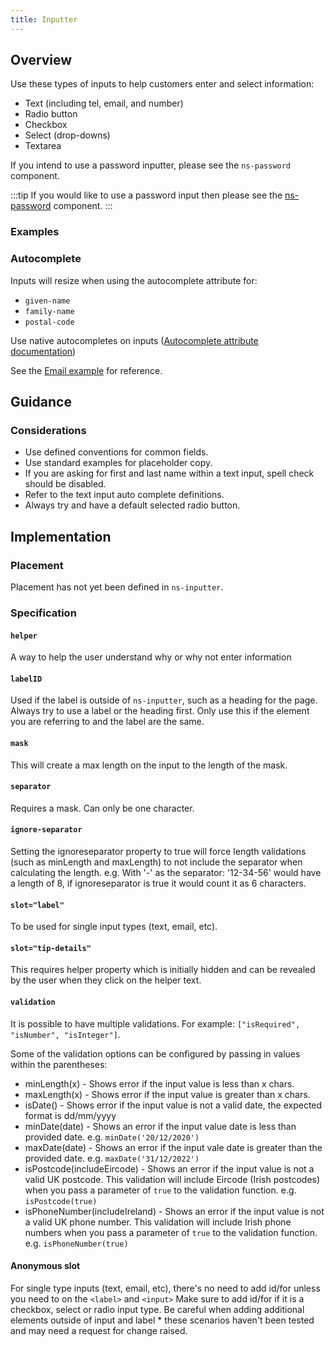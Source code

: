 ```yaml
---
title: Inputter
---
```




## Overview

<CompDetails name={componentName} />

Use these types of inputs to help customers enter and select information:

- Text (including tel, email, and number)
- Radio button
- Checkbox
- Select (drop-downs)
- Textarea

If you intend to use a password inputter, please see the `ns-password` component.

:::tip
If you would like to use a password input then please see the [ns-password](/components/ns-password) component.
:::

### Examples

<Tabs>
  <TabItem label="Standard">
    <ExampleViewer type="standard" />
  </TabItem>
  <TabItem label="Most common input types">
    <Tabs>
      <TabItem label="Text">
        <ExampleViewer type="text" />
      </TabItem>
      <TabItem label="Email">
        <ExampleViewer type="email" />
      </TabItem>
      <TabItem label="Tel">
        <ExampleViewer type="tel" />
      </TabItem>
      <TabItem label="Search">
        <ExampleViewer type="search" />
      </TabItem>
      <TabItem label="Mask">
        <ExampleViewer type="mask" />
      </TabItem>
      <TabItem label="Separator">
        <ExampleViewer type="separator" />
      </TabItem>
      <TabItem label="Number">
        <ExampleViewer type="number" />
      </TabItem>
      <TabItem label="Textarea">
        <ExampleViewer type="textarea" />
      </TabItem>
      <TabItem label="Radio">
        <ExampleViewer type="radio" />
      </TabItem>
      <TabItem label="Radio&nbsp;inline">
        <ExampleViewer type="radio-inline" />
      </TabItem>
      <TabItem label="Checkbox">
        <ExampleViewer type="checkbox" />
      </TabItem>
      <TabItem label="Checkbox&nbsp;inline">
        <ExampleViewer type="checkbox-inline" />
      </TabItem>
      <TabItem label="Select">
        <ExampleViewer type="select" />
      </TabItem>
    </Tabs>
  </TabItem>
  <TabItem label="Special input types">
    <Tabs>
      <TabItem label="Mask">
        <ExampleViewer type="mask" />
      </TabItem>
      <TabItem label="Separator">
        <ExampleViewer type="separator" />
      </TabItem>
    </Tabs>
  </TabItem>
</Tabs>

### Autocomplete

Inputs will resize when using the autocomplete attribute for:

- `given-name`
- `family-name`
- `postal-code`

Use native autocompletes on inputs ([Autocomplete attribute documentation](https://developer.mozilla.org/en-US/docs/Web/HTML/Attributes/autocomplete))

See the [Email example](#email) for reference.

## Guidance

### Considerations

- Use defined conventions for common fields.
- Use standard examples for placeholder copy.
- If you are asking for first and last name within a text input, spell check should be disabled.
- Refer to the text input auto complete definitions.
- Always try and have a default selected radio button.

## Implementation

### Placement

<Placement name={componentName} />

Placement has not yet been defined in `ns-inputter`.

### Specification

<Specification name={componentName} />

#### `helper`

A way to help the user understand why or why not enter information

#### `labelID`

Used if the label is outside of `ns-inputter`, such as a heading for the page. Always try to use a label or the heading first. Only use this if the element you are referring to and the label are the same.

#### `mask`

This will create a max length on the input to the length of the mask.

#### `separator`

Requires a mask. Can only be one character.

#### `ignore-separator`

Setting the ignoreseparator property to true will force length validations (such as minLength and maxLength) to not include the separator when calculating the length. e.g. With '-' as the separator: '12-34-56' would have a length of 8, if ignoreseparator is true it would count it as 6 characters.

#### `slot="label"`

To be used for single input types (text, email, etc).

#### `slot="tip-details"`

This requires helper property which is initially hidden and can be revealed by the user when they click on the helper text.

#### `validation`

It is possible to have multiple validations. For example: `["isRequired", "isNumber", "isInteger"]`.

Some of the validation options can be configured by passing in values within the parentheses:

- minLength(x) - Shows error if the input value is less than x chars.
- maxLength(x) - Shows error if the input value is greater than x chars.
- isDate() - Shows error if the input value is not a valid date, the expected format is dd/mm/yyyy
- minDate(date) - Shows an error if the input value date is less than provided date. e.g. `minDate('20/12/2020')`
- maxDate(date) - Shows an error if the input vale date is greater than the provided date. e.g. `maxDate('31/12/2022')`
- isPostcode(includeEircode) - Shows an error if the input value is not a valid UK postcode. This validation will include Eircode (Irish postcodes) when you pass a parameter of `true` to the validation function. e.g. `isPostcode(true)`
- isPhoneNumber(includeIreland) - Shows an error if the input value is not a valid UK phone number. This validation will include Irish phone numbers when you pass a parameter of `true` to the validation function. e.g. `isPhoneNumber(true)`

#### Anonymous slot

For single type inputs (text, email, etc), there's no need to add id/for unless you need to on the `<label>` and `<input>`
Make sure to add id/for if it is a checkbox, select or radio input type.
Be careful when adding additional elements outside of input and label * these scenarios haven't been tested and may need a request for change raised.

